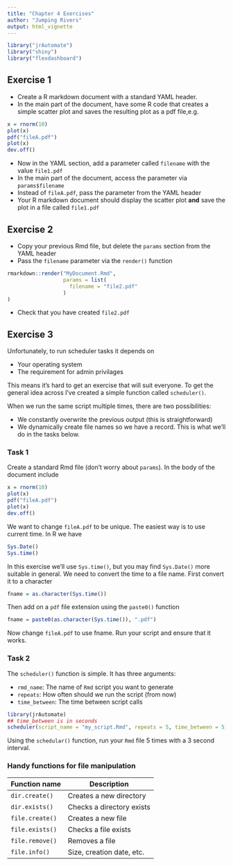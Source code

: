 ```yaml
---
title: "Chapter 4 Exercises"
author: "Jumping Rivers"
output: html_vignette
---
```

<!--
%\VignetteEngine{knitr::rmarkdown}
%\VignetteIndexEntry{Chapter 4 Exercises}
-->

```r
library("jrAutomate")
library("shiny")
library("flexdashboard")
```

## Exercise 1

* Create a R markdown document with a standard YAML header. 
* In the main part of the document, have some R code that creates a simple
scatter plot and saves the resulting plot as a pdf file,e.g. 
```r
x = rnorm(10)
plot(x)
pdf("fileA.pdf")
plot(x)
dev.off()
```
* Now in the YAML section, add a parameter called `filename` with the value `file1.pdf`
* In the main part of the document, access the parameter via `params$filename`
* Instead of `fileA.pdf`, pass the parameter from the YAML header
* Your R markdown document should display the scatter plot __and__ save the plot
in a file called `file1.pdf`

## Exercise 2

* Copy your previous Rmd file, but delete the `params` section from the YAML header
* Pass the `filename` parameter via the `render()` function
```r
rmarkdown::render("MyDocument.Rmd",
                  params = list(
                    filename = "file2.pdf"
                  )
)
```
* Check that you have created `file2.pdf`

## Exercise 3

Unfortunately, to run scheduler tasks it depends on 

* Your operating system
* The requirement for admin privilages

This means it's hard to get an exercise that will suit everyone. To get the
general idea across I've created a simple function called `scheduler()`. 

When we run the same script multiple times, there are two possibilities:

* We constantly overwrite the previous output (this is straightforward)
* We dynamically create file names so we have a record. This is what we'll do 
in the tasks below.

### Task 1

Create a standard Rmd file (don't worry about `params`). In the body of the document
include
```r
x = rnorm(10)
plot(x)
pdf("fileA.pdf")
plot(x)
dev.off()
```
We want to change `fileA.pdf` to be unique. The easiest way is to use current time.
In R we have
```r
Sys.Date()
Sys.time()
```
In this exercise we'll use `Sys.time()`, but you may find `Sys.Date()` more suitable in general.
We need to convert the time to a file name. First convert it to a character

```r
fname = as.character(Sys.time())
```

Then add on a `pdf` file extension using the `paste0()` function

```r
fname = paste0(as.character(Sys.time()), ".pdf")
```
Now change `fileA.pdf` to use fname. Run your script and ensure that it works.

### Task 2

The `scheduler()` function is simple. It has three arguments:

* `rmd_name`: The name of `Rmd` script you want to generate
* `repeats`: How often should we run the script (from now)
* `time_between`: The time between script calls

```r
library(jrAutomate)
## time_between is in seconds
scheduler(script_name = "my_script.Rmd", repeats = 5, time_between = 5)
```

Using the `schedular()` function, run your `Rmd` file 5 times with a 3 second interval.


### Handy functions for file manipulation

Function name | Description
--------------|------------
`dir.create()` | Creates a new directory
`dir.exists()` | Checks a directory exists
`file.create()` | Creates a new file
`file.exists()` | Checks a file exists
`file.remove()` | Removes a file
`file.info()` | Size, creation date, etc.











